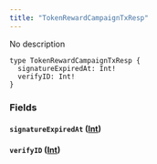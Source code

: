 ```yaml
---
title: "TokenRewardCampaignTxResp"
---
```


No description

```
type TokenRewardCampaignTxResp {
  signatureExpiredAt: Int!
  verifyID: Int!
}

```

### Fields[](#fields "Direct link to heading")

#### `signatureExpiredAt` ([Int](/developer/graphql-api/references/scalars/int))[](#signatureexpiredat-int "Direct link to heading")

#### `verifyID` ([Int](/developer/graphql-api/references/scalars/int))[](#verifyid-int "Direct link to heading")